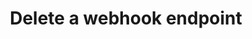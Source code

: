 ---
openapi: "DELETE /webhook_endpoints/{id}"
authMethod: bearer
title: "Delete a webhook endpoint"
---